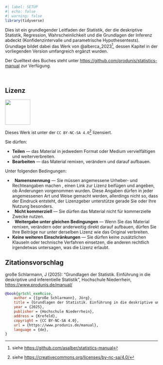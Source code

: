 
```r
#| label: SETUP
#| echo: false
#| warning: false
library(tidyverse)
```

Dies ist ein grundlegender Leitfaden der Statistik, der die deskriptive Statistik, Regression, Wahrscheinlichkeit und die Grundlagen der Inferenz abdeckt (Konfidenzintervalle und parametrische Hypothesentests). Grundlage bildet dabei das Werk von
 @alberca_2023^[siehe <https://github.com/asalber/statistics-manual>], dessen Kapitel in der vorliegenden Version umfangreich ergänzt wurden.

Der Quelltext des Buches steht unter <https://github.com/produnis/statistics-manual> zur Verfügung.

\smallskip\ 

## Lizenz {.unnumbered}

![](images/ccbyncsa.png){width=2.2cm}

Dieses Werk ist unter der `CC BY-NC-SA 4.0`^[siehe <https://creativecommons.org/licenses/by-nc-sa/4.0/>] lizensiert.

\small

Sie dürfen:

- **Teilen** — das Material in jedwedem Format oder Medium vervielfältigen und weiterverbreiten.
- **Bearbeiten** — das Material remixen, verändern und darauf aufbauen.

Unter folgenden Bedingungen:

- \ccAttribution\  **Namensnennung** — Sie müssen angemessene Urheber- und Rechteangaben machen , einen Link zur Lizenz beifügen und angeben, ob Änderungen vorgenommen wurden. Diese Angaben dürfen in jeder angemessenen Art und Weise gemacht werden, allerdings nicht so, dass der Eindruck entsteht, der Lizenzgeber unterstütze gerade Sie oder Ihre Nutzung besonders.
- \ccNonCommercialEU\  **Nicht kommerziell** — Sie dürfen das Material nicht für kommerzielle Zwecke nutzen.
- \ccShareAlike\     **Weitergabe unter gleichen Bedingungen** — Wenn Sie das Material remixen, verändern oder anderweitig direkt darauf aufbauen, dürfen Sie Ihre Beiträge nur unter derselben Lizenz wie das Original verbreiten. 
- **Keine weiteren Einschränkungen** — Sie dürfen keine zusätzlichen Klauseln oder technische Verfahren einsetzen, die anderen rechtlich irgendetwas untersagen, was die Lizenz erlaubt.

\vfill

::: {.callout-tip}
## **Zitationsvorschlag**
große Schlarmann, J (2025): "Grundlagen der Statistik. Einführung in die deskriptive und inferentielle Statistik", Hochschule Niederrhein, <https://www.produnis.de/manual/>

\scriptsize

```bibtex
@book{grSchl_exeRcise,
	author = {{große Schlarmann}, Jörg},
	title = {Grundlagen der Statistik. Einführung in die deskriptive und inferentielle Statistik},
	year = {2025},
	publisher = {Hochschule Niederrhein},
	address = {Krefeld},
	copyright = {CC BY-NC-SA 4.0},
	url = {https://www.produnis.de/manual},
	language = {de},
}
```

:::

\normalsize


\newpage
\phantomsection
\addcontentsline{toc}{chapter}{Inhaltsverzeichnis}
\tableofcontents
\newpage
\pagenumbering{arabic}
\setcounter{page}{1}
\renewcommand\pagemark{{\usekomafont{pagenumber}\thepage\ von \pageref{LastPage}}}
